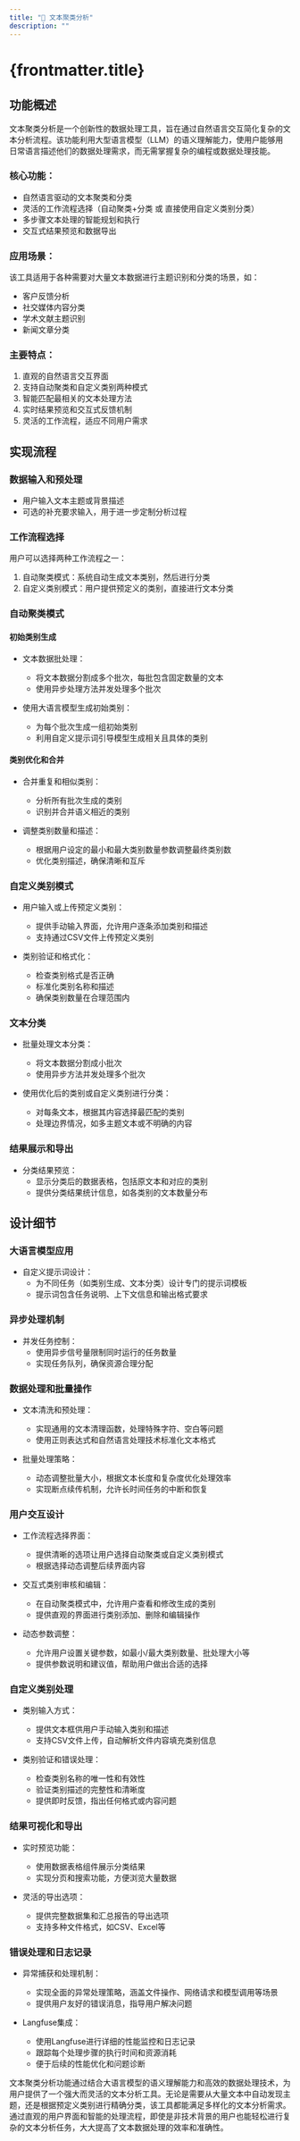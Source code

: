 ```yaml
---
title: "🔬 文本聚类分析"
description: ""
---
```


# {frontmatter.title}

## 功能概述

文本聚类分析是一个创新性的数据处理工具，旨在通过自然语言交互简化复杂的文本分析流程。该功能利用大型语言模型（LLM）的语义理解能力，使用户能够用日常语言描述他们的数据处理需求，而无需掌握复杂的编程或数据处理技能。

### 核心功能：
- 自然语言驱动的文本聚类和分类
- 灵活的工作流程选择（自动聚类+分类 或 直接使用自定义类别分类）
- 多步骤文本处理的智能规划和执行
- 交互式结果预览和数据导出

### 应用场景：
该工具适用于各种需要对大量文本数据进行主题识别和分类的场景，如：
- 客户反馈分析
- 社交媒体内容分类
- 学术文献主题识别
- 新闻文章分类

### 主要特点：
1. 直观的自然语言交互界面
2. 支持自动聚类和自定义类别两种模式
3. 智能匹配最相关的文本处理方法
4. 实时结果预览和交互式反馈机制
5. 灵活的工作流程，适应不同用户需求

## 实现流程

### 数据输入和预处理

- 用户输入文本主题或背景描述
- 可选的补充要求输入，用于进一步定制分析过程

### 工作流程选择

用户可以选择两种工作流程之一：

1. 自动聚类模式：系统自动生成文本类别，然后进行分类
2. 自定义类别模式：用户提供预定义的类别，直接进行文本分类

### 自动聚类模式

#### 初始类别生成
- 文本数据批处理：
  - 将文本数据分割成多个批次，每批包含固定数量的文本
  - 使用异步处理方法并发处理多个批次

- 使用大语言模型生成初始类别：
  - 为每个批次生成一组初始类别
  - 利用自定义提示词引导模型生成相关且具体的类别

#### 类别优化和合并
- 合并重复和相似类别：
  - 分析所有批次生成的类别
  - 识别并合并语义相近的类别

- 调整类别数量和描述：
  - 根据用户设定的最小和最大类别数量参数调整最终类别数
  - 优化类别描述，确保清晰和互斥

### 自定义类别模式

- 用户输入或上传预定义类别：
  - 提供手动输入界面，允许用户逐条添加类别和描述
  - 支持通过CSV文件上传预定义类别

- 类别验证和格式化：
  - 检查类别格式是否正确
  - 标准化类别名称和描述
  - 确保类别数量在合理范围内

### 文本分类

- 批量处理文本分类：
  - 将文本数据分割成小批次
  - 使用异步方法并发处理多个批次

- 使用优化后的类别或自定义类别进行分类：
  - 对每条文本，根据其内容选择最匹配的类别
  - 处理边界情况，如多主题文本或不明确的内容

### 结果展示和导出

- 分类结果预览：
  - 显示分类后的数据表格，包括原文本和对应的类别
  - 提供分类结果统计信息，如各类别的文本数量分布

## 设计细节

### 大语言模型应用

- 自定义提示词设计：
  - 为不同任务（如类别生成、文本分类）设计专门的提示词模板
  - 提示词包含任务说明、上下文信息和输出格式要求

### 异步处理机制

- 并发任务控制：
  - 使用异步信号量限制同时运行的任务数量
  - 实现任务队列，确保资源合理分配

### 数据处理和批量操作

- 文本清洗和预处理：
  - 实现通用的文本清理函数，处理特殊字符、空白等问题
  - 使用正则表达式和自然语言处理技术标准化文本格式

- 批量处理策略：
  - 动态调整批量大小，根据文本长度和复杂度优化处理效率
  - 实现断点续传机制，允许长时间任务的中断和恢复

### 用户交互设计

- 工作流程选择界面：
  - 提供清晰的选项让用户选择自动聚类或自定义类别模式
  - 根据选择动态调整后续界面内容

- 交互式类别审核和编辑：
  - 在自动聚类模式中，允许用户查看和修改生成的类别
  - 提供直观的界面进行类别添加、删除和编辑操作

- 动态参数调整：
  - 允许用户设置关键参数，如最小/最大类别数量、批处理大小等
  - 提供参数说明和建议值，帮助用户做出合适的选择

### 自定义类别处理

- 类别输入方式：
  - 提供文本框供用户手动输入类别和描述
  - 支持CSV文件上传，自动解析文件内容填充类别信息

- 类别验证和错误处理：
  - 检查类别名称的唯一性和有效性
  - 验证类别描述的完整性和清晰度
  - 提供即时反馈，指出任何格式或内容问题

### 结果可视化和导出

- 实时预览功能：
  - 使用数据表格组件展示分类结果
  - 实现分页和搜索功能，方便浏览大量数据

- 灵活的导出选项：
  - 提供完整数据集和汇总报告的导出选项
  - 支持多种文件格式，如CSV、Excel等

### 错误处理和日志记录

- 异常捕获和处理机制：
  - 实现全面的异常处理策略，涵盖文件操作、网络请求和模型调用等场景
  - 提供用户友好的错误消息，指导用户解决问题

- Langfuse集成：
  - 使用Langfuse进行详细的性能监控和日志记录
  - 跟踪每个处理步骤的执行时间和资源消耗
  - 便于后续的性能优化和问题诊断

文本聚类分析功能通过结合大语言模型的语义理解能力和高效的数据处理技术，为用户提供了一个强大而灵活的文本分析工具。无论是需要从大量文本中自动发现主题，还是根据预定义类别进行精确分类，该工具都能满足多样化的文本分析需求。通过直观的用户界面和智能的处理流程，即使是非技术背景的用户也能轻松进行复杂的文本分析任务，大大提高了文本数据处理的效率和准确性。